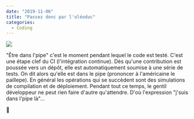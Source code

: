 ```yaml
---
date: "2019-11-06"
title: "Passez donc par l'oléoduc"
categories:
  - Coding
---
```


![](./pipeline.jpg)

"Être dans l'pipe" c'est le moment pendant lequel le code est testé. C'est une étape clef du CI (l'intégration continue). Dès qu'une contribution est poussée vers un dépôt, elle est automatiquement soumise à une série de tests. On dit alors qu'elle est dans le pipe (prononcer à l'américaine le paillepe). En général les opérations qui se succèdent sont des simulations de compilation et de déploiement. Pendant tout ce temps, le gentil développeur ne peut rien faire d'autre qu'attendre. D'où l'expression "j'suis dans l'pipe là"...

🤖
